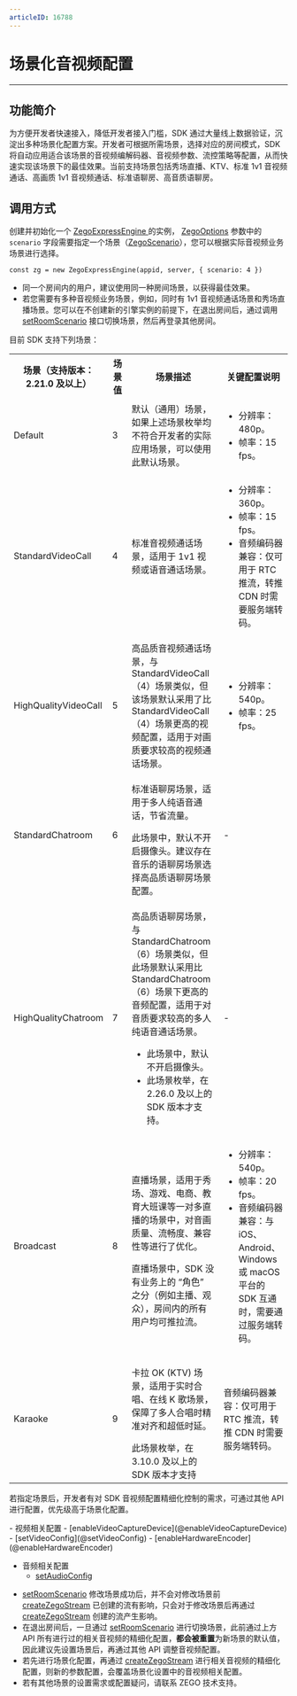 ```yaml
---
articleID: 16788
---
```

# 场景化音视频配置

- - -

## 功能简介

为方便开发者快速接入，降低开发者接入门槛，SDK 通过大量线上数据验证，沉淀出多种场景化配置方案。开发者可根据所需场景，选择对应的房间模式，SDK 将自动应用适合该场景的音视频编解码器、音视频参数、流控策略等配置，从而快速实现该场景下的最佳效果。当前支持场景包括秀场直播、KTV、标准 1v1 音视频通话、高画质 1v1 音视频通话、标准语聊房、高音质语聊房。

## 调用方式

创建并初始化一个 [ZegoExpressEngine ](https://doc-zh.zego.im/article/api?doc=Express_Video_SDK_API~javascript_web~class~ZegoExpressEngine) 的实例， [ZegoOptions](@-ZegoOptions) 参数中的 `scenario` 字段需要指定一个场景（[ZegoScenario](@-ZegoScenario)），您可以根据实际音视频业务场景进行选择。

```
const zg = new ZegoExpressEngine(appid, server, { scenario: 4 })
```

<Warning title="注意">

- 同一个房间内的用户，建议使用同一种房间场景，以获得最佳效果。
- 若您需要有多种音视频业务场景，例如，同时有 1v1 音视频通话场景和秀场直播场景。您可以在不创建新的引擎实例的前提下，在退出房间后，通过调用 [setRoomScenario](@setRoomScenario) 接口切换场景，然后再登录其他房间。

</Warning>



目前 SDK 支持下列场景：

<table>
  <colgroup>
    <col width="20%"/>
    <col width="10%"/>
    <col width="40%"/>
    <col width="30%"/>
  </colgroup>
<tbody>
<tr>
<th>场景（支持版本：2.21.0 及以上）</th>
<th>场景值</th>
<th>场景描述</th>
<th>关键配置说明</th>
</tr>
<tr>
<td>Default</td>
<td>3</td>
<td>默认（通用）场景，如果上述场景枚举均不符合开发者的实际应用场景，可以使用此默认场景。</td>
<td><ul><li>分辨率：480p。</li><li>帧率：15 fps。</li></ul></td>
</tr>
<tr>
<td>StandardVideoCall</td>
<td>4</td>
<td>标准音视频通话场景，适用于 1v1 视频或语音通话场景。</td>
<td><ul><li>分辨率：360p。</li><li>帧率：15 fps。</li><li>音频编码器兼容：仅可用于 RTC 推流，转推 CDN 时需要服务端转码。</li></ul></td>
</tr>
<tr>
<td>HighQualityVideoCall</td>
<td>5</td>
<td>高品质音视频通话场景，与 StandardVideoCall（4）场景类似，但该场景默认采用了比 StandardVideoCall（4）场景更高的视频配置，适用于对画质要求较高的视频通话场景。</td>
<td><ul><li>分辨率：540p。</li><li>帧率：25 fps。</li></ul></td>
</tr>
<tr>
<td>StandardChatroom</td>
<td>6</td>
<td><p>标准语聊房场景，适用于多人纯语音通话，节省流量。</p><Warning title="注意">此场景中，默认不开启摄像头。建议存在音乐的语聊房场景选择高品质语聊房场景配置。</Warning></td>
<td>-</td>
</tr>
<tr>
<td>HighQualityChatroom</td>
<td>7</td>
<td><p>高品质语聊房场景，与 StandardChatroom（6）场景类似，但此场景默认采用比 StandardChatroom（6）场景下更高的音频配置，适用于对音质要求较高的多人纯语音通话场景。</p><Warning title="注意"><ul><li>此场景中，默认不开启摄像头。</li><li>此场景枚举，在 2.26.0 及以上的 SDK 版本才支持。</li></ul></Warning></td>
<td>-</td>
</tr>
<tr>
<td>Broadcast</td>
<td>8</td>
<td><p>直播场景，适用于秀场、游戏、电商、教育大班课等一对多直播的场景中，对音画质量、流畅度、兼容性等进行了优化。</p><Warning title="注意">直播场景中，SDK 没有业务上的 “角色” 之分（例如主播、观众），房间内的所有用户均可推拉流。</Warning></td>
<td><ul><li>分辨率：540p。</li><li>帧率：20 fps。</li><li>音频编码器兼容：与 iOS、Android、Windows 或 macOS 平台的 SDK 互通时，需要通过服务端转码。</li></ul></td>
</tr>
<tr>
<td>Karaoke</td>
<td>9</td>
<td><p>卡拉 OK (KTV) 场景，适用于实时合唱、在线 K 歌场景，保障了多人合唱时精准对齐和超低时延。</p> <Warning title="注意">此场景枚举，在 3.10.0 及以上的 SDK 版本才支持</Warning></td>
<td>音频编码器兼容：仅可用于 RTC 推流，转推 CDN 时需要服务端转码。</td>
</tr>
</tbody>
</table>

若指定场景后，开发者有对 SDK 音视频配置精细化控制的需求，可通过其他 API 进行配置，优先级高于场景化配置。

<Accordion title="可进行精细化配置的 API 接口" defaultOpen="false">
- 视频相关配置
  - [enableVideoCaptureDevice](@enableVideoCaptureDevice)
  - [setVideoConfig](@setVideoConfig)
  - [enableHardwareEncoder](@enableHardwareEncoder)

- 音频相关配置
  - [setAudioConfig](@setAudioConfig)
</Accordion>

<Warning title="注意">


- [setRoomScenario](@setRoomScenario) 修改场景成功后，并不会对修改场景前 [createZegoStream](@createZegoStream) 已创建的流有影响，只会对于修改场景后再通过 [createZegoStream](@createZegoStream) 创建的流产生影响。
- 在退出房间后，一旦通过 [setRoomScenario](@setRoomScenario) 进行切换场景，此前通过上方 API 所有进行过的相关音视频的精细化配置，**都会被重置**为新场景的默认值，因此建议先设置场景后，再通过其他 API 调整音视频配置。
- 若先进行场景化配置，再通过 [createZegoStream](@createZegoStream) 进行相关音视频的精细化配置，则新的参数配置，会覆盖场景化设置中的音视频相关配置。
- 若有其他场景的设置需求或配置疑问，请联系 ZEGO 技术支持。


</Warning>


